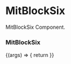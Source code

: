 
<Meta title='Pages/Mit Report/MitBlockSix' component={MitBlockSix} />

# MitBlockSix

MitBlockSix Component.

### MitBlockSix

<Preview>
  <Story name='MitBlockSix'>
    {(args) => {
      return <MitBlockSix />
    }}
  </Story>
</Preview>
